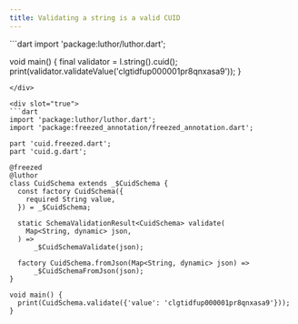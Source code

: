 ```yaml
---
title: Validating a string is a valid CUID
---
```



<CodeGenContentSwitcher>
<div slot="false">
```dart
import 'package:luthor/luthor.dart';

void main() { 
  final validator = l.string().cuid();
  print(validator.validateValue('clgtidfup000001pr8qnxasa9'));
}
```
</div>

<div slot="true">
```dart
import 'package:luthor/luthor.dart';
import 'package:freezed_annotation/freezed_annotation.dart';

part 'cuid.freezed.dart';
part 'cuid.g.dart';

@freezed
@luthor
class CuidSchema extends _$CuidSchema {
  const factory CuidSchema({
    required String value,
  }) = _$CuidSchema;

  static SchemaValidationResult<CuidSchema> validate(
    Map<String, dynamic> json,
  ) =>
      _$CuidSchemaValidate(json);
  
  factory CuidSchema.fromJson(Map<String, dynamic> json) =>
      _$CuidSchemaFromJson(json);
}

void main() {
  print(CuidSchema.validate({'value': 'clgtidfup000001pr8qnxasa9'}));
}
```
</div>
</CodeGenContentSwitcher>